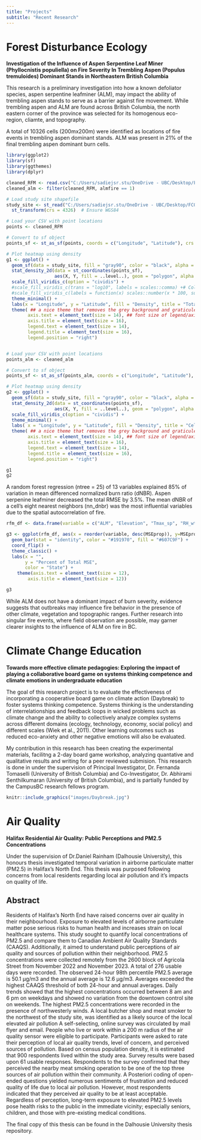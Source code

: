 ```yaml
---
title: "Projects"
subtitle: "Recent Research"
---
```


# Forest Disturbance Ecology

**Investigation of the Influence of Aspen Serpentine Leaf Miner (Phyllocnistis populiella) on Fire Severity In Trembling Aspen (Populus tremuloides) Dominant Stands in Northeastern British Columbia**

This research is a preliminary investigation into how a known defoliator species, aspen serpentine leafminer (ALM), may impact the ability of trembling aspen stands to serve as a barrier against fire movement. While trembling aspen and ALM are found across British Columbia, the north eastern corner of the province was selected for its homogenous eco-region, cliamte, and topography.

A total of 10326 cells (200mx200m) were identified as locations of fire events in trembling aspen dominant stands. ALM was present in 21% of the final trembling aspen dominant burn cells.

```r
library(ggplot2)
library(sf)
library(ggthemes)
library(dplyr)

cleaned_RFM <- read.csv("C:/Users/sadiejsr.stu/OneDrive - UBC/Desktop/FCOR599/Processing Data/RFM Rasters/Final/Select_variables/RFM_dnbr.csv")
cleaned_alm <- filter(cleaned_RFM, almfire == 1)

# Load study site shapefile
study_site <- st_read("C:/Users/sadiejsr.stu/OneDrive - UBC/Desktop/FCOR599/Raw Data/Studysite/study_site_boundary.shp") %>% 
  st_transform(crs = 4326)  # Ensure WGS84

# Load your CSV with point locations
points <- cleaned_RFM

# Convert to sf object
points_sf <- st_as_sf(points, coords = c("Longitude", "Latitude"), crs = 4326)

# Plot heatmap using density
g1 <- ggplot() +
  geom_sf(data = study_site, fill = "gray90", color = "black", alpha = 0.5) +  # Study area
  stat_density_2d(data = st_coordinates(points_sf), 
                  aes(X, Y, fill = ..level..), geom = "polygon", alpha = 0.6) +
  scale_fill_viridis_c(option = "cividis") +  
  #scale_fill_viridis_c(trans = "log10", labels = scales::comma) +# Color scale
  #scale_fill_viridis_c(labels = function(x) scales::number(x * 100, suffix = " per km²")) +
  theme_minimal() +
  labs(x = "Longitude", y = "Latitude", fill = "Density", title = "Total Cell Density") +
  theme( ## a nice theme that removes the grey background and graticules
        axis.text = element_text(size = 14), ## font size of legend/axis 
        axis.title = element_text(size = 16),
        legend.text = element_text(size = 14),
        legend.title = element_text(size = 16),
        legend.position = "right")


# Load your CSV with point locations
points_alm <- cleaned_alm

# Convert to sf object
points_sf <- st_as_sf(points_alm, coords = c("Longitude", "Latitude"), crs = 4326)

# Plot heatmap using density
g2 <- ggplot() +
  geom_sf(data = study_site, fill = "gray90", color = "black", alpha = 0.5) +  # Study area
  stat_density_2d(data = st_coordinates(points_sf), 
                  aes(X, Y, fill = ..level..), geom = "polygon", alpha = 0.6) +
  scale_fill_viridis_c(option = "cividis") +  
  theme_minimal() +
  labs( x = "Longitude", y = "Latitude", fill = "Density", title = "Cell Density with Aspen Serpentine Leafminer Presence") +
  theme( ## a nice theme that removes the grey background and graticules
        axis.text = element_text(size = 14), ## font size of legend/axis 
        axis.title = element_text(size = 16),
        legend.text = element_text(size = 14),
        legend.title = element_text(size = 16),
        legend.position = "right")
```

```r
g1
g2
```

A random forest regression (ntree = 25) of 13 variables explained 85% of variation in mean differenced normalized burn ratio (dNBR). Aspen serpenine leafminer decreased the total RMSE by 3.5%. The mean dNBR of a cell's eight nearest neighbors (nn_dnbr) was the most influential variables due to the spatial autocorrelation of fire.

```r
rfm_df <- data.frame(variable = c("ALM", "Elevation", "Tmax_sp", "RH_wt", "PPT_sm", "DD5_sp", "PAS", "mean_slope", "basal_area", "proj_age_1", "species_pc", "nn_dnbr"), MSEprop = c(3.483360642, 4.803928548, 5.127958032, 4.282151979, 5.26434461, 5.059193334, 4.899880186, 5.965286223, 7.404132518, 5.337140795, 4.732095074, 43.64052806))

g3 <- ggplot(rfm_df, aes(x = reorder(variable, desc(MSEprop)), y=MSEprop)) +
  geom_bar(stat = "identity", color = "#191970", fill = "#607C9F") +
  coord_flip() +
  theme_classic() +
  labs(x = "", 
       y = "Percent of Total MSE", 
       color = "State") +
    theme(axis.text = element_text(size = 12),
        axis.title = element_text(size = 12))
```

```r
g3
```

While ALM does not have a dominant impact of burn severity, evidence suggests that outbreaks may influence fire behavior in the presence of other climate, vegetation and topographic ranges. Further research into singular fire events, where field observation are possible, may garner clearer insights to the influence of ALM on fire in BC.

# Climate Change Education

**Towards more effective climate pedagogies: Exploring the impact of playing a collaborative board game on systems thinking competence and climate emotions in undergraduate education**

The goal of this research project is to evaluate the effectiveness of incorporating a cooperative board game on climate action (Daybreak) to foster systems thinking competence. Systems thinking is the understanding of interrelationships and feedback loops in wicked problems such as climate change and the ability to collectively analyze complex systems across different domains (ecology, technology, economy, social policy) and different scales (Wiek et al., 2011). Other learning outcomes such as reduced eco-anxiety and other negative emotions will also be evaluated.

My contribution in this research has been creating the experimental materials, facilitng a 2-day board game workshop, analyzing quantative and qualitative results and writing for a peer reviewed submision. This research is done in under the supervision of Principal Investigator, Dr. Fernanda Tomaselli (University of British Columbia) and Co-Investigator, Dr. Abhirami Senthilkumaran (University of British Columbia), and is partially funded by the CampusBC research fellows program.

```r
knitr::include_graphics("images/Daybreak.jpg")
```

# Air Quality

**Halifax Residential Air Quality: Public Perceptions and PM2.5 Concentrations**

Under the supervision of Dr.Daniel Rainham (Dalhousie University), this honours thesis investigated temporal variation in airborne particulate matter (PM2.5) in Halifax's North End. This thesis was purposed following concerns from local residents regarding local air pollution and it's impacts on quality of life.

## Abstract

Residents of Halifax's North End have raised concerns over air quality in their neighbourhood. Exposure to elevated levels of airborne particulate matter pose serious risks to human health and increases strain on local healthcare systems. This study sought to quantify local concentrations of PM2.5 and compare them to Canadian Ambient Air Quality Standards (CAAQS). Additionally, it aimed to understand public perceptions of air quality and sources of pollution within their neighborhood. PM2.5 concentrations were collected remotely from the 2600 block of Agricola Street from November 2022 and November 2023. A total of 276 usable days were recorded. The observed 24-hour 98th percentile PM2.5 average is 50.1 μg/m3 and the annual average is 12.6 μg/m3. Averages exceeded the highest CAAQS threshold of both 24-hour and annual averages. Daily trends showed that the highest concentrations occurred between 8 am and 6 pm on weekdays and showed no variation from the downtown control site on weekends. The highest PM2.5 concentrations were recorded in the presence of northwesterly winds. A local butcher shop and meat smoker to the northwest of the study site, was identified as a likely source of the local elevated air pollution A self-selecting, online survey was circulated by mail flyer and email. People who live or work within a 200 m radius of the air quality sensor were eligible to participate. Participants were asked to rate their perception of local air quality trends, level of concern, and perceived sources of pollution. Based on census population density, it is estimated that 900 respondents lived within the study area. Survey results were based upon 61 usable responses. Respondents to the survey confirmed that they perceived the nearby meat smoking operation to be one of the top three sources of air pollution within their community. A Posteriori coding of open-ended questions yielded numerous sentiments of frustration and reduced quality of life due to local air pollution. However, most respondents indicated that they perceived air quality to be at least acceptable. Regardless of perception, long-term exposure to elevated PM2.5 levels pose health risks to the public in the immediate vicinity; especially seniors, children, and those with pre-existing medical conditions.

The final copy of this thesis can be found in the Dalhousie University thesis repository.
